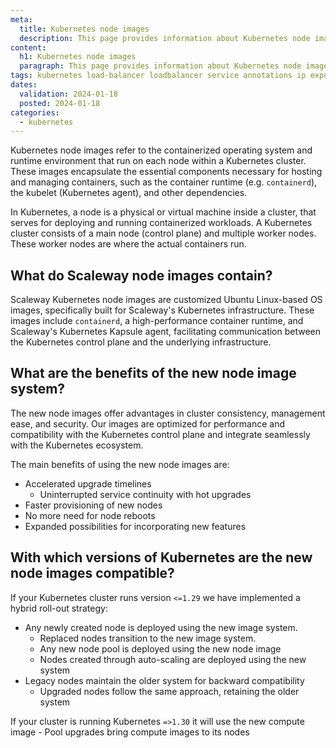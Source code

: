 ```yaml
---
meta:
  title: Kubernetes node images
  description: This page provides information about Kubernetes node images for your Kubernetes cluster
content:
  h1: Kubernetes node images
  paragraph: This page provides information about Kubernetes node images for your Kubernetes cluster
tags: kubernetes load-balancer loadbalancer service annotations ip expose
dates:
  validation: 2024-01-18
  posted: 2024-01-18
categories:
  - kubernetes
---
```


Kubernetes node images refer to the containerized operating system and runtime environment that run on each node within a Kubernetes cluster.
These images encapsulate the essential components necessary for hosting and managing containers, such as the container runtime (e.g. `containerd`), the kubelet (Kubernetes agent), and other dependencies.

In Kubernetes, a node is a physical or virtual machine inside a cluster, that serves for deploying and running containerized workloads.
A Kubernetes cluster consists of a main node (control plane) and multiple worker nodes. These worker nodes are where the actual containers run.

## What do Scaleway node images contain?

Scaleway Kubernetes node images are customized Ubuntu Linux-based OS images, specifically built for Scaleway's Kubernetes infrastructure.
These images include `containerd`, a high-performance container runtime, and Scaleway's Kubernetes Kapsule agent, facilitating communication between the Kubernetes control plane and the underlying infrastructure.

## What are the benefits of the new node image system?

The new node images offer advantages in cluster consistency, management ease, and security. 
Our images are optimized for performance and compatibility with the Kubernetes control plane and integrate seamlessly with the Kubernetes ecosystem.

The main benefits of using the new node images are:
- Accelerated upgrade timelines
    - Uninterrupted service continuity with hot upgrades
- Faster provisioning of new nodes
- No more need for node reboots
- Expanded possibilities for incorporating new features

## With which versions of Kubernetes are the new node images compatible?

If your Kubernetes cluster runs version `<=1.29` we have implemented a hybrid roll-out strategy:

-  Any newly created node is deployed using the new image system.
    - Replaced nodes transition to the new image system.
    - Any new node pool is deployed using the new node image
    - Nodes created through auto-scaling are deployed using the new system
- Legacy nodes maintain the older system for backward compatibility
    - Upgraded nodes follow the same approach, retaining the older system

If your cluster is running Kubernetes `=>1.30` it will use the new compute image
    - Pool upgrades bring compute images to its nodes